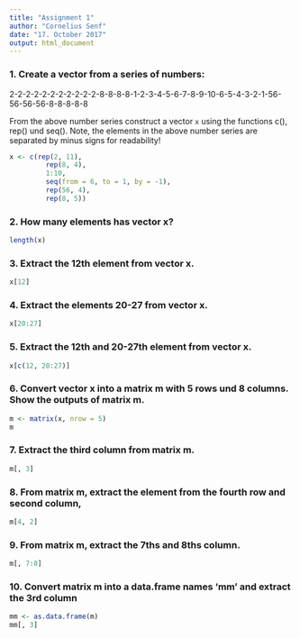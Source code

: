 ```yaml
---
title: "Assignment 1"
author: "Cornelius Senf"
date: "17. October 2017"
output: html_document
---
```


### 1. Create a vector from a series of numbers:

2-2-2-2-2-2-2-2-2-2-2-8-8-8-8-1-2-3-4-5-6-7-8-9-10-6-5-4-3-2-1-56-56-56-56-8-8-8-8-8

From the above number series construct a vector `x` using the functions c(), rep() und seq(). Note, the elements in the above number series are separated by minus signs for readability!

```r
x <- c(rep(2, 11),
         rep(8, 4),
         1:10,
         seq(from = 6, to = 1, by = -1),
         rep(56, 4),
         rep(8, 5))
```

### 2. How many elements has vector x?

```r
length(x)
```

### 3. Extract the 12th element from vector x.

```r
x[12]
```

### 4. Extract the elements 20-27 from vector x.

```r
x[20:27]
```

### 5. Extract the 12th and 20-27th element from vector x.

```r
x[c(12, 20:27)]
```

### 6. Convert vector x into a matrix m with 5 rows und 8 columns. Show the outputs of matrix m.

```r
m <- matrix(x, nrow = 5)
m
```

### 7. Extract the third column from matrix m.

```r
m[, 3]
```

### 8. From matrix m, extract the element from the fourth row and second column,

```r
m[4, 2]
```

### 9. From matrix m, extract the 7ths and 8ths column.

```r
m[, 7:8]
```

### 10. Convert matrix m into a data.frame names 'mm' and extract the 3rd column

```r
mm <- as.data.frame(m)
mm[, 3]
```
